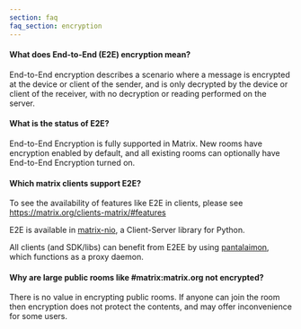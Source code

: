```yaml
---
section: faq
faq_section: encryption
---
```


#### What does End-to-End (E2E) encryption mean?

End-to-End encryption describes a scenario where a message is encrypted at the device or client of the sender, and is only decrypted by the device or client of the receiver, with no decryption or reading performed on the server.

#### What is the status of E2E?

End-to-End Encryption is fully supported in Matrix. New rooms have encryption enabled by default, and all existing rooms can optionally have End-to-End Encryption turned on.

#### Which matrix clients support E2E?

To see the availability of features like E2E in clients, please see https://matrix.org/clients-matrix/#features

E2E is available in [matrix-nio](https://github.com/poljar/matrix-nio), a Client-Server library for Python.

All clients (and SDK/libs) can benefit from E2EE by using [pantalaimon](https://github.com/matrix-org/pantalaimon), which functions as a proxy daemon.

#### Why are large public rooms like #matrix:matrix.org not encrypted?

There is no value in encrypting public rooms. If anyone can join the room then encryption does not protect the contents, and may offer inconvenience for some users.
